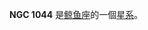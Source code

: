 {{NGCInfoBox|NGCID=NGC 1044|發現者=弗里德里希·威廉·赫歇爾|發現日期=1784年11月7日|其他編號=MCG 1-7-23,ZWG 414.38,NPM1G +08.0088|曆元=J2000.0|赤經=41分6.1秒
|赤緯=8°44'19"|星座=鲸鱼座|星體=星系|星等=13.4|表面亮度=12|藍等=14.4}}

'''NGC 1044''' 是[[鲸鱼座|鲸鱼座]]的一個[[星系|星系]]。

{{NGCReference|1044}}
{{Catalogs|NGC=1044}}

{{Galaxy-stub}}
